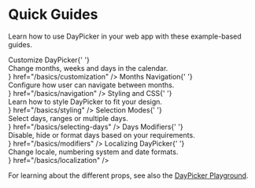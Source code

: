 
# Quick Guides

Learn how to use DayPicker in your web app with these example-based guides.

<Cards>
  <Card
    icon="⚙️"
    title={
      <div>
        Customize DayPicker{' '}
        <div className="pt-1 font-normal text-xs nx-text-gray-500">
          Change months, weeks and days in the calendar.
        </div>
      </div>
    }
    href="/basics/customization"
  />
  <Card
    icon="🗓️ "
    title={
      <div>
        Months Navigation{' '}
        <div className="pt-1 font-normal text-xs nx-text-gray-500">
          Configure how user can navigate between months.
        </div>
      </div>
    }
    href="/basics/navigation"
  />
  <Card
    icon="🎨 "
    title={
      <div>
        Styling and CSS{' '}
        <div className="pt-1 font-normal text-xs nx-text-gray-500">
          Learn how to style DayPicker to fit your design.
        </div>
      </div>
    }
    href="/basics/styling"
  />
  <Card
    icon="✅ "
    title={
      <div>
        Selection Modes{' '}
        <div className="pt-1 font-normal text-xs nx-text-gray-500">
          Select days, ranges or multiple days.
        </div>
      </div>
    }
    href="/basics/selecting-days"
  />
  <Card
    icon="🏷️ "
    title={
      <div>
        Days Modifiers{' '}
        <div className="pt-1 font-normal text-xs nx-text-gray-500">
          Disable, hide or format days based on your requirements.
        </div>
      </div>
    }
    href="/basics/modifiers"
  />
  <Card
    icon="🌎 "
    title={
      <div>
        Localizing DayPicker{' '}
        <div className="pt-1 font-normal text-xs nx-text-gray-500">
          Change locale, numbering system and date formats.
        </div>
      </div>
    }
    href="/basics/localization"
  />
</Cards>

For learning about the different props, see also the [DayPicker Playground](/playground).
